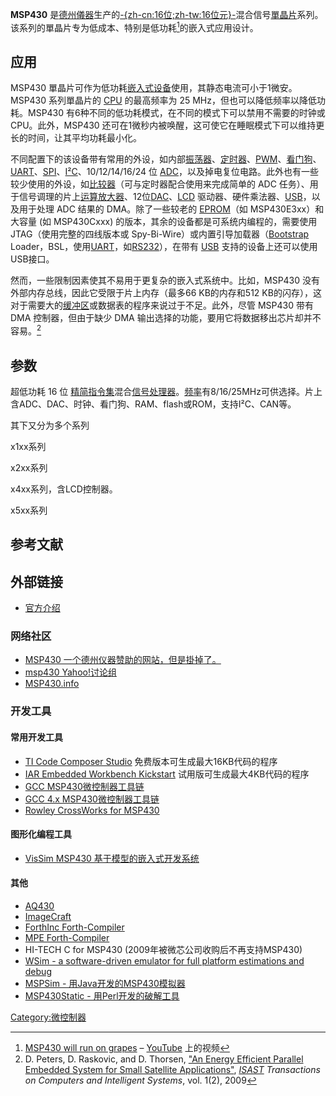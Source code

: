 {{Infobox CPU architecture
| name         = TI MSP430
| designer     = [[德州儀器|德州儀器]]
| bits         = [[16位元|-{zh-cn:16位;zh-tw:16位元}-]]
| introduced   =
| version      =
| design       =
| type         = 存儲器-存儲器
| encoding     = 小端序
| branching    =
| endianness   =
| extensions   = MSP430X
| open         =
| gpr          = 16个（R0 – 程序计数器, R1 – 栈指针, R2 – 状态寄存器, R2/R3 – 常量生成器）
}}

'''MSP430''' 是[[德州儀器|德州儀器]]生产的[[16位元|-{zh-cn:16位;zh-tw:16位元}-]]混合信号[[單晶片|單晶片]]系列。该系列的單晶片专为低成本、特别是低功耗<ref>[https://www.youtube.com/watch?v=nPZISRQAQpw MSP430 will run on grapes] {{Wayback|url=https://www.youtube.com/watch?v=nPZISRQAQpw |date=20200719145336 }} – [[YouTube|YouTube]] 上的视频</ref>的嵌入式应用设计。

== 应用 ==
MSP430 單晶片可作为低功耗[[嵌入式系统|嵌入式设备]]使用，其静态电流可小于1微安。MSP430 系列單晶片的 [[中央处理器|CPU]] 的最高频率为 25 MHz，但也可以降低频率以降低功耗。MSP430 有6种不同的低功耗模式，在不同的模式下可以禁用不需要的时钟或 CPU。此外，MSP430 还可在1微秒内被唤醒，这可使它在睡眠模式下可以维持更长的时间，让其平均功耗最小化。

不同配置下的该设备带有常用的外设，如内部[[振荡器|振荡器]]、[[定時器|定时器]]、[[脈衝寬度調變|PWM]]、[[看門狗計時器|看门狗]]、[[UART|UART]]、[[SPI|SPI]]、[[I²C|I²C]]、10/12/14/16/24 位 [[類比數位轉換器|ADC]]，以及掉电复位电路。此外也有一些较少使用的外设，如[[比较器|比较器]]（可与定时器配合使用来完成简单的 ADC 任务）、用于信号调理的片上[[运算放大器|运算放大器]]、12位[[DAC|DAC]]、[[液晶显示器|LCD]] 驱动器、硬件乘法器、[[USB|USB]]，以及用于处理 ADC 结果的 DMA。除了一些较老的 [[EPROM|EPROM]]（如 MSP430E3xx）和大容量{{le|掩模ROM|Mask ROM|掩模 ROM}} (如 MSP430Cxxx) 的版本，其余的设备都是可系统内编程的，需要使用 JTAG（使用完整的四线版本或 Spy-Bi-Wire）或内置引导加载器（[[啟動程式|Bootstrap]] Loader，BSL，使用[[UART|UART]]，如[[RS232|RS232]]），在带有 [[USB|USB]] 支持的设备上还可以使用USB接口。

然而，一些限制因素使其不易用于更复杂的嵌入式系统中。比如，MSP430 没有外部内存总线，因此它受限于片上内存（最多66 KB的内存和512 KB的闪存），这对于需要大的[[缓冲区|缓冲区]]或数据表的程序来说过于不足。此外，尽管 MSP430 带有 DMA 控制器，但由于缺少 DMA 输出选择的功能，要用它将数据移出芯片却并不容易。<ref name="faculty.uaf.edu">D. Peters, D. Raskovic, and D. Thorsen, [https://5055470895380648430-a-alaska-edu-s-sites.googlegroups.com/a/alaska.edu/raskovic/publications/ISAST2009.pdf "An Energy Efficient Parallel Embedded System for Small Satellite Applications"], ''[[Leonardo,_The_International_Society_of_the_Arts,_Sciences_and_Technology|ISAST]] Transactions on Computers and Intelligent Systems'', vol. 1(2), 2009</ref>

== 参数 ==
超低功耗 16 位 [[精简指令集|精简指令集]]混合[[信号处理器|信号处理器]]。[[频率|频率]]有8/16/25MHz可供选择。片上含ADC、DAC、时钟、看门狗、RAM、flash或ROM，支持I²C、CAN等。

其下又分为多个系列

x1xx系列

x2xx系列

x4xx系列，含LCD控制器。

x5xx系列


==参考文献==
<div class="references-small">
<references />
</div>
==外部链接==
* [http://focus.ti.com.cn/cn/mcu/docs/mcugettingstarteddetail.tsp?sectionId=97&tabId=1511&familyId=342 官方介绍] {{Wayback|url=http://focus.ti.com.cn/cn/mcu/docs/mcugettingstarteddetail.tsp?sectionId=97&tabId=1511&familyId=342 |date=20100104065618 }}

=== 网络社区 ===
*[http://www.designmsp430.com MSP430 一个德州仪器赞助的网站，但是掛掉了。] {{Wayback|url=http://www.designmsp430.com/ |date=20210115175541 }}
*[http://groups.yahoo.com/group/msp430/ msp430 Yahoo!讨论组] {{Wayback|url=http://groups.yahoo.com/group/msp430/ |date=20050319052720 }}
*[https://web.archive.org/web/20040615125754/http://msp430.info/ MSP430.info]

=== 开发工具 ===
==== 常用开发工具 ====
*[http://www.ti.com/ccs TI Code Composer Studio] 免费版本可生成最大16KB代码的程序
*[http://www.ti.com/iarkickstart IAR Embedded Workbench Kickstart] {{Webarchive|url=https://archive.is/20130204111117/http://www.ti.com/iarkickstart |date=2013-02-04 }} 试用版可生成最大4KB代码的程序
*[https://web.archive.org/web/20030426185442/http://mspgcc.sourceforge.net/ GCC MSP430微控制器工具链]
*[http://mspgcc4.sourceforge.net/ GCC 4.x MSP430微控制器工具链] {{Wayback|url=http://mspgcc4.sourceforge.net/ |date=20210114172657 }}
*[http://www.rowley.co.uk/ Rowley CrossWorks for MSP430] {{Wayback|url=http://www.rowley.co.uk/ |date=20210115095417 }}
==== 图形化编程工具 ====
*[http://www.vissim.us/products/vissim/embedded.html VisSim MSP430 基于模型的嵌入式开发系统] {{Wayback|url=http://www.vissim.us/products/vissim/embedded.html |date=20201202052919 }}
==== 其他 ====
*[http://www.quadravox.com/AQ430.htm AQ430] {{Wayback|url=http://www.quadravox.com/AQ430.htm |date=20190914103316 }}
*[http://www.imagecraft.com/software/ ImageCraft] {{Wayback|url=http://www.imagecraft.com/software/ |date=20200918235641 }}
*[https://web.archive.org/web/20100105220504/http://www.forth.com/embedded/swiftx-embedded-systems-15.html ForthInc Forth-Compiler]
*[http://www.mpeltd.demon.co.uk/forth6.htm MPE Forth-Compiler] {{Wayback|url=http://www.mpeltd.demon.co.uk/forth6.htm |date=20200220053627 }}
*HI-TECH C for MSP430 (2009年被微芯公司收购后不再支持MSP430)
* [http://wsim.gforge.inria.fr/ WSim - a software-driven emulator for full platform estimations and debug] {{Wayback|url=http://wsim.gforge.inria.fr/ |date=20201028022101 }}
* [http://sourceforge.net/projects/mspsim MSPSim - 用Java开发的MSP430模拟器] {{Wayback|url=http://sourceforge.net/projects/mspsim |date=20210115104436 }}
* [http://msp430static.sourceforge.net/ MSP430Static - 用Perl开发的破解工具] {{Wayback|url=http://msp430static.sourceforge.net/ |date=20171129091408 }}

{{Microcontrollers}}

[[Category:微控制器|Category:微控制器]]